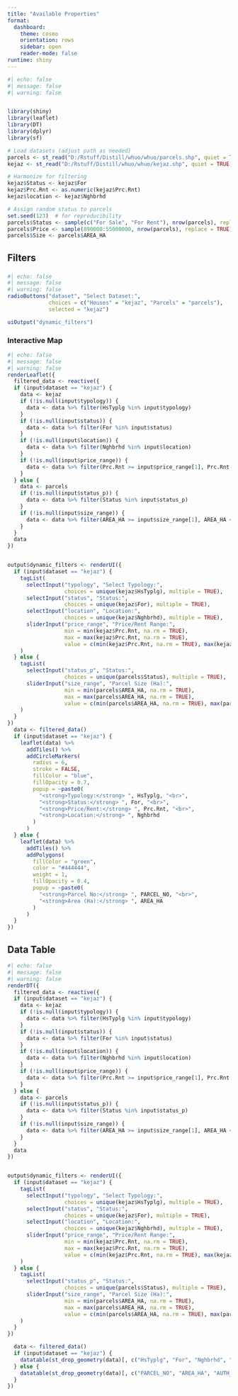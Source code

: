 ```yaml
---
title: "Available Properties"
format: 
  dashboard:
    theme: cosmo
    orientation: rows
    sidebar: open
    reader-mode: false
runtime: shiny
---
```


```r
#| echo: false
#| message: false
#| warning: false


library(shiny)
library(leaflet)
library(DT)
library(dplyr)
library(sf)

# Load datasets (adjust path as needed)
parcels <- st_read("D:/Rstuff/Distill/whuo/whuo/parcels.shp", quiet = TRUE)
kejaz <- st_read("D:/Rstuff/Distill/whuo/whuo/kejaz.shp", quiet = TRUE)

# Harmonize for filtering
kejaz$Status <- kejaz$For
kejaz$Prc.Rnt <- as.numeric(kejaz$Prc.Rnt)
kejaz$location <- kejaz$Nghbrhd

# Assign random status to parcels
set.seed(123)  # for reproducibility
parcels$Status <- sample(c("For Sale", "For Rent"), nrow(parcels), replace = TRUE)
parcels$Price <- sample(890000:55000000, nrow(parcels), replace = TRUE)
parcels$Size <- parcels$AREA_HA
```


## Filters

###  {.sidebar}

```r
#| echo: false
#| message: false
#| warning: false
radioButtons("dataset", "Select Dataset:",
             choices = c("Houses" = "kejaz", "Parcels" = "parcels"),
             selected = "kejaz")

uiOutput("dynamic_filters")

```


### Interactive Map

```r
#| echo: false
#| message: false
#| warning: false
renderLeaflet({
  filtered_data <- reactive({
  if (input$dataset == "kejaz") {
    data <- kejaz
    if (!is.null(input$typology)) {
      data <- data %>% filter(HsTyplg %in% input$typology)
    }
    if (!is.null(input$status)) {
      data <- data %>% filter(For %in% input$status)
    }
    if (!is.null(input$location)) {
      data <- data %>% filter(Nghbrhd %in% input$location)
    }
    if (!is.null(input$price_range)) {
      data <- data %>% filter(Prc.Rnt >= input$price_range[1], Prc.Rnt <= input$price_range[2])
    }
  } else {
    data <- parcels
    if (!is.null(input$status_p)) {
      data <- data %>% filter(Status %in% input$status_p)
    }
    if (!is.null(input$size_range)) {
      data <- data %>% filter(AREA_HA >= input$size_range[1], AREA_HA <= input$size_range[2])
    }
  }
  data
})


output$dynamic_filters <- renderUI({
  if (input$dataset == "kejaz") {
    tagList(
      selectInput("typology", "Select Typology:",
                  choices = unique(kejaz$HsTyplg), multiple = TRUE),
      selectInput("status", "Status:",
                  choices = unique(kejaz$For), multiple = TRUE),
      selectInput("location", "Location:",
                  choices = unique(kejaz$Nghbrhd), multiple = TRUE),
      sliderInput("price_range", "Price/Rent Range:",
                  min = min(kejaz$Prc.Rnt, na.rm = TRUE),
                  max = max(kejaz$Prc.Rnt, na.rm = TRUE),
                  value = c(min(kejaz$Prc.Rnt, na.rm = TRUE), max(kejaz$Prc.Rnt, na.rm = TRUE)))
    )
  } else {
    tagList(
      selectInput("status_p", "Status:",
                  choices = unique(parcels$Status), multiple = TRUE),
      sliderInput("size_range", "Parcel Size (Ha):",
                  min = min(parcels$AREA_HA, na.rm = TRUE),
                  max = max(parcels$AREA_HA, na.rm = TRUE),
                  value = c(min(parcels$AREA_HA, na.rm = TRUE), max(parcels$AREA_HA, na.rm = TRUE)))
    )
  }
})
  data <- filtered_data()
  if (input$dataset == "kejaz") {
    leaflet(data) %>%
      addTiles() %>%
      addCircleMarkers(
        radius = 6,
        stroke = FALSE,
        fillColor = "blue",
        fillOpacity = 0.7,
        popup = ~paste0(
          "<strong>Typology:</strong> ", HsTyplg, "<br>",
          "<strong>Status:</strong> ", For, "<br>",
          "<strong>Price/Rent:</strong> ", Prc.Rnt, "<br>",
          "<strong>Location:</strong> ", Nghbrhd
        )
      )
  } else {
    leaflet(data) %>%
      addTiles() %>%
      addPolygons(
        fillColor = "green",
        color = "#444444",
        weight = 1,
        fillOpacity = 0.4,
        popup = ~paste0(
          "<strong>Parcel No:</strong> ", PARCEL_NO, "<br>",
          "<strong>Area (Ha):</strong> ", AREA_HA
        )
      )
  }
})

```

## Data Table

```r
#| echo: false
#| message: false
#| warning: false
renderDT({
  filtered_data <- reactive({
  if (input$dataset == "kejaz") {
    data <- kejaz
    if (!is.null(input$typology)) {
      data <- data %>% filter(HsTyplg %in% input$typology)
    }
    if (!is.null(input$status)) {
      data <- data %>% filter(For %in% input$status)
    }
    if (!is.null(input$location)) {
      data <- data %>% filter(Nghbrhd %in% input$location)
    }
    if (!is.null(input$price_range)) {
      data <- data %>% filter(Prc.Rnt >= input$price_range[1], Prc.Rnt <= input$price_range[2])
    }
  } else {
    data <- parcels
    if (!is.null(input$status_p)) {
      data <- data %>% filter(Status %in% input$status_p)
    }
    if (!is.null(input$size_range)) {
      data <- data %>% filter(AREA_HA >= input$size_range[1], AREA_HA <= input$size_range[2])
    }
  }
  data
})


output$dynamic_filters <- renderUI({
  if (input$dataset == "kejaz") {
    tagList(
      selectInput("typology", "Select Typology:",
                  choices = unique(kejaz$HsTyplg), multiple = TRUE),
      selectInput("status", "Status:",
                  choices = unique(kejaz$For), multiple = TRUE),
      selectInput("location", "Location:",
                  choices = unique(kejaz$Nghbrhd), multiple = TRUE),
      sliderInput("price_range", "Price/Rent Range:",
                  min = min(kejaz$Prc.Rnt, na.rm = TRUE),
                  max = max(kejaz$Prc.Rnt, na.rm = TRUE),
                  value = c(min(kejaz$Prc.Rnt, na.rm = TRUE), max(kejaz$Prc.Rnt, na.rm = TRUE)))
    )
  } else {
    tagList(
      selectInput("status_p", "Status:",
                  choices = unique(parcels$Status), multiple = TRUE),
      sliderInput("size_range", "Parcel Size (Ha):",
                  min = min(parcels$AREA_HA, na.rm = TRUE),
                  max = max(parcels$AREA_HA, na.rm = TRUE),
                  value = c(min(parcels$AREA_HA, na.rm = TRUE), max(parcels$AREA_HA, na.rm = TRUE)))
    )
  }
})

  data <- filtered_data()
  if (input$dataset == "kejaz") {
    datatable(st_drop_geometry(data)[, c("HsTyplg", "For", "Nghbrhd", "Prc.Rnt", "AdddAmn")])
  } else {
    datatable(st_drop_geometry(data)[, c("PARCEL_NO", "AREA_HA", "AUTH_DATE", "F_R")])
  }
})

```

